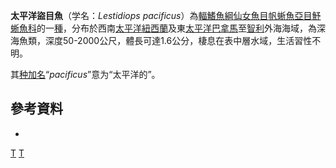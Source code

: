 {{Speciesbox 
| taxon = Lestidiops pacificus
| status = NE
| status_system = IUCN3.1
| authority =  [[Parr|Parr]], 1931
| synonyms = *''Paralepis pacificus'', Parr, 1931 
*''Lestidiops jayakari pacifica'', Parr, 1931 
*''Lestidiops pacificum'', Parr, 1931 
}}
'''太平洋盜目魚'''（学名：''Lestidiops pacificus''）為[[輻鰭魚綱|輻鰭魚綱]][[仙女魚目|仙女魚目]][[帆蜥魚亞目|帆蜥魚亞目]][[魣蜥魚科|魣蜥魚科]]的一[[種|種]]，分布於西南[[太平洋|太平洋]][[紐西蘭|紐西蘭]]及東[[太平洋|太平洋]][[巴拿馬|巴拿馬]]至[[智利|智利]]外海海域，為深海魚類，深度50-2000公尺，體長可達1.6公分，棲息在表中層水域，生活習性不明。

其[[种加名|种加名]]“''pacificus''”意为“太平洋的”。

==參考資料==
*{{FishBase_species|genus=Lestidiops|species=pacificus|year=2016|month=7}}

{{Taxonbar|from=Q2045345}}

[[Category:盜目魚屬|T]]
[[Category:1931年描述的鱼类|T]]